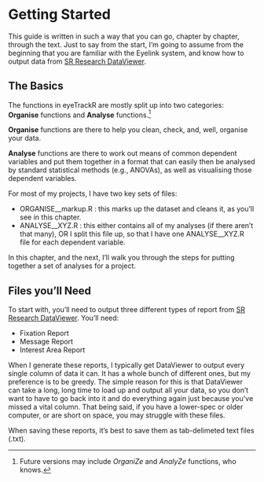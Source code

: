 # Getting Started {#gettingstarted}

This guide is written in such a way that you can go, chapter by chapter, through the text. Just to say from the start, I'm going to assume from the beginning that you are familiar with the Eyelink system, and know how to output data from [SR Research DataViewer](https://www.sr-research.com/data-viewer/). 

## The Basics

The functions in eyeTrackR are mostly split up into two categories: **Organise** functions and **Analyse** functions.^[Future versions may include *OrganiZe* and *AnalyZe* functions, who knows.] 

**Organise** functions are there to help you clean, check, and, well, organise your data. 

**Analyse** functions are there to work out means of common dependent variables and put them together in a format that can easily then be analysed by standard statistical methods (e.g., ANOVAs), as well as visualising those dependent variables.

For most of my projects, I have two key sets of files:

* ORGANISE__markup.R :  this marks up the dataset and cleans it, as you'll see in this chapter.
* ANALYSE__XYZ.R : this either contains all of my analyses (if there aren't that many), OR I split this file up, so that I have one ANALYSE__XYZ.R file for each dependent variable.

In this chapter, and the next, I'll walk you through the steps for putting together a set of analyses for a project.

## Files you'll Need

To start with, you'll need to output three different types of report from [SR Research DataViewer](https://www.sr-research.com/data-viewer/). You'll need:

* Fixation Report
* Message Report
* Interest Area Report

When I generate these reports, I typically get DataViewer to output every single column of data it can. It has a whole bunch of different ones, but my preference is to be greedy. The simple reason for this is that DataViewer can take a long, long time to load up and output all your data, so you don't want to have to go back into it and do everything again just because you've missed a vital column. That being said, if you have a lower-spec or older computer, or are short on space, you may struggle with these files. 

When saving these reports, it's best to save them as tab-delimeted text files (.txt).



